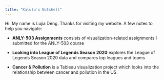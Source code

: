 ```yaml
---
title: "Kalulu's Nutshell"
---
```


Hi. My name is Lujia Deng. Thanks for visiting my website. A few notes to help you navigate:


* **ANLY-503 Assignments** consists of visualization-related assignments I submitted for the ANLY-503 course


* **Looking into League of Legends Season 2020** explores the League of Legends Season 2020 data and compares top leagues and teams


* **Cancer & Pollution** is a Tableau visualization project which looks into the relationship between cancer and pollution in the US.